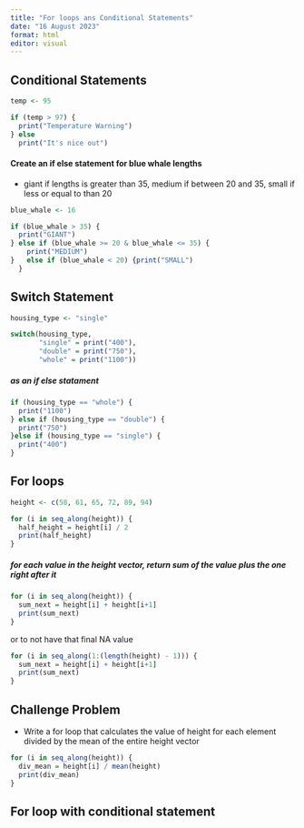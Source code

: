 ```yaml
---
title: "For loops ans Conditional Statements"
date: "16 August 2023"
format: html
editor: visual
---
```


## Conditional Statements

```r
temp <- 95

if (temp > 97) {
  print("Temperature Warning")
} else 
  print("It's nice out")
```

#### Create an if else statement for blue whale lengths
-    giant if lengths is greater than 35, medium if between 20 and 35, small if less or equal to than 20

```r
blue_whale <- 16 

if (blue_whale > 35) { 
  print("GIANT") 
} else if (blue_whale >= 20 & blue_whale <= 35) {
    print("MEDIUM")
}   else if (blue_whale < 20) {print("SMALL")
  }
```

## Switch Statement

```r
housing_type <- "single"

switch(housing_type,
       "single" = print("400"),
       "double" = print("750"),
       "whole" = print("1100"))
```

##### as an if else statament

```r
if (housing_type == "whole") {
  print("1100")
} else if (housing_type == "double") {
  print("750")
}else if (housing_type == "single") {
  print("400")
}
```

## For loops

```r
height <- c(58, 61, 65, 72, 89, 94)

for (i in seq_along(height)) {
  half_height = height[i] / 2
  print(half_height)
}
```

##### for each value in the height vector, return sum of the value plus the one right after it

```r
for (i in seq_along(height)) {
  sum_next = height[i] + height[i+1]
  print(sum_next)
}
```

or to not have that final NA value 

```r
for (i in seq_along(1:(length(height) - 1))) {
  sum_next = height[i] + height[i+1]
  print(sum_next)
}
```

## Challenge Problem

-   Write a for loop that calculates the value of height for each element divided by the mean of the entire height vector

```r
for (i in seq_along(height)) {
  div_mean = height[i] / mean(height)
  print(div_mean)
}
```

## For loop with conditional statement

```r

```





